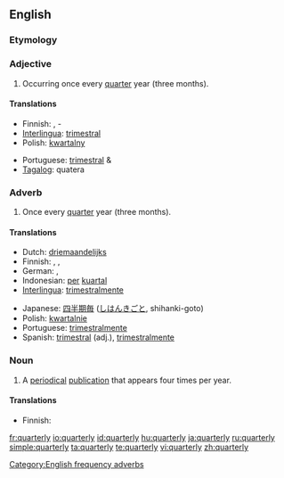==English==

===Etymology===
{{suffix|quarter|ly}}

===Adjective===
{{en-adj|-}}

# Occurring once every [[quarter]] year (three months).

====Translations====
{{trans-top|Occurring once every quarter year}}
* Finnish: {{t|fi|neljännesvuosittainen}}, {{t-|fi|neljännesvuosi}}-
* [[Interlingua]]: [[trimestral]]
* Polish: [[kwartalny]] {{m}}
{{trans-mid}}
* Portuguese: [[trimestral]] {{m}} & {{f}}
* [[Tagalog]]: quatera
{{trans-bottom}}

===Adverb===
{{en-adv|-}}

# Once every [[quarter]] year (three months).

====Translations====
{{trans-top|Once every quarter year}}
* Dutch: [[driemaandelijks]]
* Finnish: {{t-|fi|neljännesvuosittain}}, {{t|fi|neljänneksittäin}}, {{t|fi|vuosineljänneksittäin}}
* German: {{t-|de|vierteljährlich}}, {{t-|de|quartalsweise}}
* Indonesian: [[per]] [[kuartal]]
* [[Interlingua]]: [[trimestralmente]]
{{trans-mid}}
* Japanese: [[四半期毎]] ([[しはんきごと]], shihanki-goto)
* Polish: [[kwartalnie]]
* Portuguese: [[trimestralmente]]
* Spanish: [[trimestral]] (adj.), [[trimestralmente]]
{{trans-bottom}}

===Noun===
{{en-noun|quarterlies}}

# A [[periodical]] [[publication]] that appears four times per year.

====Translations====
{{trans-top|periodical publication}}
* Finnish: {{t|fi|neljännesvuosijulkaisu}}
{{trans-mid}}
{{trans-bottom}}

[[Category:English frequency adverbs]]
[[fr:quarterly]]
[[io:quarterly]]
[[id:quarterly]]
[[hu:quarterly]]
[[ja:quarterly]]
[[ru:quarterly]]
[[simple:quarterly]]
[[ta:quarterly]]
[[te:quarterly]]
[[vi:quarterly]]
[[zh:quarterly]]